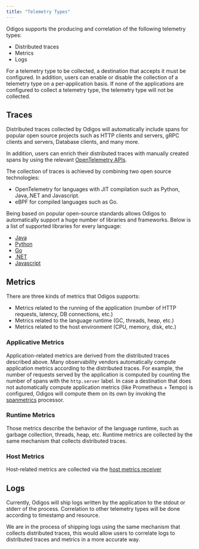 ```yaml
---
title: "Telemetry Types"
---
```


Odigos supports the producing and correlation of the following telemetry types:

- Distributed traces
- Metrics
- Logs

For a telemetry type to be collected, a destination that accepts it must be
configured. In addition, users can enable or disable the collection of a
telemetry type on a per-application basis. If none of the applications are
configured to collect a telemetry type, the telemetry type will not be
collected.

## Traces

Distributed traces collected by Odigos will automatically include spans for
popular open source projects such as HTTP clients and servers, gRPC clients and
servers, Database clients, and many more.

In addition, users can enrich their distributed traces with manually created
spans by using the relevant
[OpenTelemetry APIs](https://opentelemetry.io/docs/instrumentation/).

The collection of traces is achieved by combining two open source technologies:

- OpenTelemetry for languages with JIT compilation such as Python, Java,.NET and
  Javascript.
- eBPF for compiled languages such as Go.

Being based on popular open-source standards allows Odigos to automatically
support a huge number of libraries and frameworks. Below is a list of supported
libraries for every language:

- [Java](https://github.com/open-telemetry/opentelemetry-java-instrumentation/tree/main/instrumentation)
- [Python](https://github.com/open-telemetry/opentelemetry-python-contrib/tree/main/instrumentation)
- [Go](https://github.com/keyval-dev/opentelemetry-go-instrumentation/tree/master/pkg/instrumentors/bpf)
- [.NET](https://github.com/open-telemetry/opentelemetry-dotnet-instrumentation/blob/main/docs/config.md#instrumented-traces-libraries-and-frameworks)
- [Javascript](https://github.com/open-telemetry/opentelemetry-js-contrib/tree/main/plugins/node)

## Metrics

There are three kinds of metrics that Odigos supports:

- Metrics related to the running of the application (number of HTTP requests,
  latency, DB connections, etc.)
- Metrics related to the language runtime (GC, threads, heap, etc.)
- Metrics related to the host environment (CPU, memory, disk, etc.)

### Applicative Metrics

Application-related metrics are derived from the distributed traces described
above. Many observability vendors automatically compute application metrics
according to the distributed traces. For example, the number of requests served
by the application is computed by counting the number of spans with the
`http.server` label. In case a destination that does not automatically compute
application metrics (like Prometheus + Tempo) is configured, Odigos will compute
them on its own by invoking the
[spanmetrics](https://github.com/open-telemetry/opentelemetry-collector-contrib/tree/main/processor/spanmetricsprocessor)
processor.

### Runtime Metrics

Those metrics describe the behavior of the language runtime, such as garbage
collection, threads, heap, etc. Runtime metrics are collected by the same
mechanism that collects distributed traces.

### Host Metrics

Host-related metrics are collected via the
[host metrics receiver](https://github.com/open-telemetry/opentelemetry-collector-contrib/tree/main/receiver/hostmetricsreceiver)

## Logs

Currently, Odigos will ship logs written by the application to the stdout or
stderr of the process. Correlation to other telemetry types will be done
according to timestamp and resource.

We are in the process of shipping logs using the same mechanism that collects
distributed traces, this would allow users to correlate logs to distributed
traces and metrics in a more accurate way.
